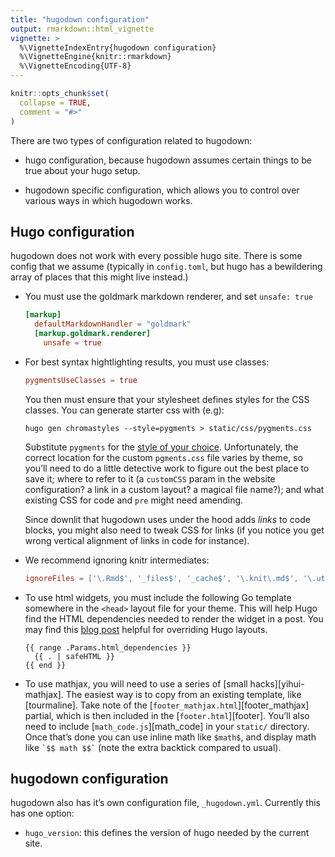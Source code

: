 ```yaml
---
title: "hugodown configuration"
output: rmarkdown::html_vignette
vignette: >
  %\VignetteIndexEntry{hugodown configuration}
  %\VignetteEngine{knitr::rmarkdown}
  %\VignetteEncoding{UTF-8}
---
```


```r
knitr::opts_chunk$set(
  collapse = TRUE,
  comment = "#>"
)
```

There are two types of configuration related to hugodown:

* hugo configuration, because hugodown assumes certain things to be true
  about your hugo setup.
  
* hugodown specific configuration, which allows you to control over various
  ways in which hugodown works.

## Hugo configuration

hugodown does not work with every possible hugo site. There is some config that we assume (typically in `config.toml`, but hugo has a bewildering array of places that this might live instead.)

*   You must use the goldmark markdown renderer, and set `unsafe: true`

    ```toml
    [markup]
      defaultMarkdownHandler = "goldmark"
      [markup.goldmark.renderer]
        unsafe = true
    ```

*   For best syntax hightlighting results, you must use classes:

    ```toml
    pygmentsUseClasses = true
    ```
    
    You then must ensure that your stylesheet defines styles for the
    CSS classes. You can generate starter css with (e.g):
    
    ```
    hugo gen chromastyles --style=pygments > static/css/pygments.css
    ```
    
    Substitute `pygments` for the [style of your choice][styles]. Unfortunately,
    the correct location for the custom `pgments.css` file varies by theme, 
    so you'll need to do a little 
    detective work to figure out the best place to save it; where to refer to it 
    (a `customCSS` param in the website configuration? a link in a custom layout? a magical file name?);
    and what existing CSS for code and `pre` might need amending.
    
    Since downlit that hugodown uses under the hood adds _links_ to code blocks, you 
    might also need to tweak CSS for links (if you notice you get wrong vertical alignment 
    of links in code for instance).

*   We recommend ignoring knitr intermediates:

    ```toml
    ignoreFiles = ['\.Rmd$', '_files$', '_cache$', '\.knit\.md$', '\.utf8\.md$']
    ```

*   To use html widgets, you must include the following Go template somewhere
    in the `<head>` layout file for your theme. This will help Hugo find the 
    HTML dependencies needed to render the widget in a post. You may find this 
    [blog post](https://zwbetz.com/override-a-hugo-theme/) helpful for 
    overriding Hugo layouts.
  
    ```
    {{ range .Params.html_dependencies }}
      {{ . | safeHTML }}
    {{ end }}
    ```

*   To use mathjax, you will need to use a series of [small hacks][yihui-mathjax]. 
    The easiest way is to copy from an existing template, like [tourmaline].
    Take note of the [`footer_mathjax.html`][footer_mathjax] partial, which
    is then included in the [`footer.html`][footer]. You'll also need to include
    [`math_code.js`][math_code] in your `static/` directory. Once that's done
    you can use inline math like `$math$`, and display math like 
    `` `$$ math $$` `` (note the extra backtick compared to usual).

## hugodown configuration

hugodown also has it's own configuration file, `_hugodown.yml`. Currently this has one option:

* `hugo_version`: this defines the version of hugo needed by the current site.

[styles]: https://xyproto.github.io/splash/docs/longer/all.html
